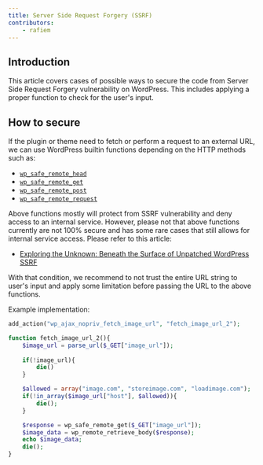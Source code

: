 ```yaml
---
title: Server Side Request Forgery (SSRF)
contributors:
    - rafiem
---
```




## Introduction

This article covers cases of possible ways to secure the code from Server Side Request Forgery vulnerability on WordPress. This includes applying a proper function to check for the user's input.


<LinkCard
  title="Learn more about Server Side Request Forgery"
  href="/wordpress/vulnerabilities/server-side-request-forgery/"
/>

## How to secure

If the plugin or theme need to fetch or perform a request to an external URL, we can use WordPress builtin functions depending on the HTTP methods such as:

- [`wp_safe_remote_head`](https://developer.wordpress.org/reference/functions/wp_safe_remote_head/)
- [`wp_safe_remote_get`](https://developer.wordpress.org/reference/functions/wp_safe_remote_get/)
- [`wp_safe_remote_post`](https://developer.wordpress.org/reference/functions/wp_safe_remote_post/)
- [`wp_safe_remote_request`](https://developer.wordpress.org/reference/functions/wp_safe_remote_request/)

Above functions mostly will protect from SSRF vulnerability and deny access to an internal service. However, please not that above functions currently are not 100% secure and has some rare cases that still allows for internal service access. Please refer to this article:

- [Exploring the Unknown: Beneath the Surface of Unpatched WordPress SSRF](https://patchstack.com/articles/exploring-the-unpatched-wordpress-ssrf/)

With that condition, we recommend to not trust the entire URL string to user's input and apply some limitation before passing the URL to the above functions.

Example implementation:

```php
add_action("wp_ajax_nopriv_fetch_image_url", "fetch_image_url_2");

function fetch_image_url_2(){
    $image_url = parse_url($_GET["image_url"]);
    
    if(!image_url){
        die()
    }

    $allowed = array("image.com", "storeimage.com", "loadimage.com");
    if(!in_array($image_url["host"], $allowed)){
        die();
    }

    $response = wp_safe_remote_get($_GET["image_url"]);
    $image_data = wp_remote_retrieve_body($response);
    echo $image_data;
    die();
}
```